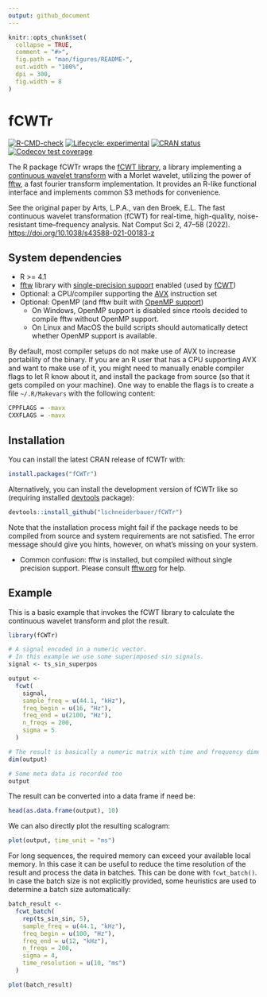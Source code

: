 ```yaml
---
output: github_document
---
```


<!-- README.md is generated from README.Rmd. Please edit that file -->

```r
knitr::opts_chunk$set(
  collapse = TRUE,
  comment = "#>",
  fig.path = "man/figures/README-",
  out.width = "100%",
  dpi = 300,
  fig.width = 8
)
```

# fCWTr

<!-- badges: start -->

[![R-CMD-check](https://github.com/lschneiderbauer/fcwtr/actions/workflows/R-CMD-check.yaml/badge.svg)](https://github.com/lschneiderbauer/fCWTr/actions/workflows/R-CMD-check.yaml) [![Lifecycle: experimental](https://img.shields.io/badge/lifecycle-experimental-orange.svg)](https://lifecycle.r-lib.org/articles/stages.html#experimental) [![CRAN status](https://www.r-pkg.org/badges/version/fCWTr)](https://CRAN.R-project.org/package=fCWTr) [![Codecov test coverage](https://codecov.io/gh/lschneiderbauer/fCWTr/branch/master/graph/badge.svg)](https://app.codecov.io/gh/lschneiderbauer/fcwtr?branch=master)

<!-- badges: end -->

The R package fCWTr wraps the [fCWT library](https://github.com/fastlib/fCWT), a library implementing a [continuous wavelet transform](https://en.wikipedia.org/wiki/Continuous_wavelet_transform) with a Morlet wavelet, utilizing the power of [fftw](https://www.fftw.org/), a fast fourier transform implementation. It provides an R-like functional interface and implements common S3 methods for convenience.

See the original paper by Arts, L.P.A., van den Broek, E.L. The fast continuous wavelet transformation (fCWT) for real-time, high-quality, noise-resistant time–frequency analysis. Nat Comput Sci 2, 47–58 (2022). <https://doi.org/10.1038/s43588-021-00183-z>

## System dependencies

-   R \>= 4.1
-   [fftw](https://www.fftw.org/) library with [single-precision support](https://www.fftw.org/faq/section2.html#singleprec) enabled (used by [fCWT](https://github.com/fastlib/fCWT))
-   Optional: a CPU/compiler supporting the [AVX](https://en.wikipedia.org/wiki/Advanced_Vector_Extensions) instruction set
-   Optional: OpenMP (and fftw built with [OpenMP support](https://www.fftw.org/doc/Usage-of-Multi_002dthreaded-FFTW.html))
    -   On Windows, OpenMP support is disabled since rtools decided to compile fftw without OpenMP support.
    -   On Linux and MacOS the build scripts should automatically detect whether OpenMP support is available.

By default, most compiler setups do not make use of AVX to increase portability of the binary. If you are an R user that has a CPU supporting AVX and want to make use of it, you might need to manually enable compiler flags to let R know about it, and install the package from source (so that it gets compiled on your machine). One way to enable the flags is to create a file `~/.R/Makevars` with the following content:

``` bash
CPPFLAGS = -mavx
CXXFLAGS = -mavx
```

## Installation

You can install the latest CRAN release of fCWTr with:

``` r
install.packages("fCWTr")
```

Alternatively, you can install the development version of fCWTr like so (requiring installed [devtools](https://devtools.r-lib.org/) package):

``` r
devtools::install_github("lschneiderbauer/fCWTr")
```

Note that the installation process might fail if the package needs to be compiled from source and system requirements are not satisfied. The error message should give you hints, however, on what's missing on your system.

-   Common confusion: fftw is installed, but compiled without single precision support. Please consult [fftw.org](fftw.org) for help.

## Example

This is a basic example that invokes the fCWT library to calculate the continuous wavelet transform and plot the result.

```r
library(fCWTr)

# A signal encoded in a numeric vector.
# In this example we use some superimposed sin signals.
signal <- ts_sin_superpos

output <-
  fcwt(
    signal,
    sample_freq = u(44.1, "kHz"),
    freq_begin = u(16, "Hz"),
    freq_end = u(2100, "Hz"),
    n_freqs = 200,
    sigma = 5
  )

# The result is basically a numeric matrix with time and frequency dimension
dim(output)

# Some meta data is recorded too
output
```

The result can be converted into a data frame if need be:

```r
head(as.data.frame(output), 10)
```

We can also directly plot the resulting scalogram:

```r
plot(output, time_unit = "ms")
```

For long sequences, the required memory can exceed your available local memory. In this case it can be useful to reduce the time resolution of the result and process the data in batches. This can be done with `fcwt_batch()`. In case the batch size is not explicitly provided, some heuristics are used to determine a batch size automatically:

```r
batch_result <-
  fcwt_batch(
    rep(ts_sin_sin, 5),
    sample_freq = u(44.1, "kHz"),
    freq_begin = u(100, "Hz"),
    freq_end = u(12, "kHz"),
    n_freqs = 200,
    sigma = 4,
    time_resolution = u(10, "ms")
  )

plot(batch_result)
```

<!-- regenerate with devtools::build_readme() -->
